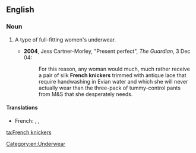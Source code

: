 ==English==
{{wikipedia}}

===Noun===
{{en-plural noun}}

# {{lb|en|UK}} A type of full-fitting women's underwear.
#* '''2004''', Jess Cartner-Morley, "Present perfect", ''The Guardian'', 3 Dec 04:
#*: For this reason, any woman would much, much rather receive a pair of silk '''French knickers''' trimmed with antique lace that require handwashing in Evian water and which she will never actually wear than the three-pack of tummy-control pants from M&S that she desperately needs.

====Translations====
{{trans-top|type of underwear}}
* French: {{t|fr|culotte-short|f}}, {{t|fr|culotte flottante|f}}, {{t+|fr|shorty|m}}
{{trans-mid}}
{{trans-bottom}}

[[Category:en:Underwear]]

[[ta:French knickers]]